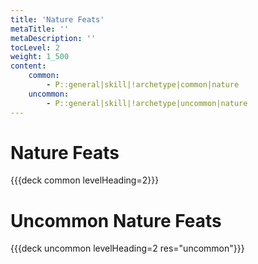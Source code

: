 ```yaml
---
title: 'Nature Feats'
metaTitle: ''
metaDescription: ''
tocLevel: 2
weight: 1_500
content:
    common:
        - P::general|skill|!archetype|common|nature
    uncommon:
        - P::general|skill|!archetype|uncommon|nature
---
```


# Nature Feats

{{{deck common levelHeading=2}}}

# Uncommon Nature Feats

{{{deck uncommon levelHeading=2 res="uncommon"}}}
